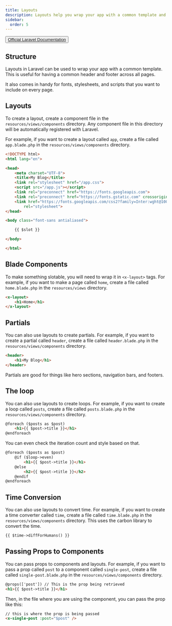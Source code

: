 ---
title: Layouts
description: Layouts help you wrap your app with a common template and slot in content.
sidebar:
  order: 5
---
<button> [Official Laravel Documentation](https://laravel.com/docs/10.x/blade#building-layouts) </button>

## Structure
Layouts in Laravel can be used to wrap your app with a common template. This is useful for having a common header and footer across all pages.

It also comes in handy for fonts, stylesheets, and scripts that you want to include on every page.

## Layouts
To create a layout, create a component file in the `resources/views/components` directory. Any component file in this directory will be automatically registered with Laravel.

For example, if you want to create a layout called `app`, create a file called `app.blade.php` in the `resources/views/components` directory.
```html
<!DOCTYPE html>
<html lang="en">

<head>
    <meta charset="UTF-8">
    <title>My Blog</title>
    <link rel="stylesheet" href="/app.css">
    <script src="/app.js"></script>
    <link rel="preconnect" href="https://fonts.googleapis.com">
    <link rel="preconnect" href="https://fonts.gstatic.com" crossorigin>
    <link href="https://fonts.googleapis.com/css2?family=Inter:wght@100;200;300;400;500;600;700;800;900&display=swap"
        rel="stylesheet">
</head>

<body class="font-sans antialiased">

    {{ $slot }}

</body>

</html>

```

## Blade Components
To make something slotable, you will need to wrap it in `<x-layout>` tags. For example, if you want to make a page called `home`, create a file called `home.blade.php` in the `resources/views` directory.
```html
<x-layout>
    <h1>Home</h1>
</x-layout>
```

## Partials
You can also use layouts to create partials. For example, if you want to create a partial called `header`, create a file called `header.blade.php` in the `resources/views/components` directory.
```html
<header>
    <h1>My Blog</h1>
</header>
```

Partials are good for things like hero sections, navigation bars, and footers.

## The loop
You can also use layouts to create loops. For example, if you want to create a loop called `posts`, create a file called `posts.blade.php` in the `resources/views/components` directory.
```html
@foreach ($posts as $post)
    <h1>{{ $post->title }}</h1>
@endforeach
```

You can even check the iteration count and style based on that.
```html
@foreach ($posts as $post)
    @if ($loop->even)
        <h1>{{ $post->title }}</h1>
    @else
        <h2>{{ $post->title }}</h2>
    @endif
@endforeach
```

## Time Conversion
You can also use layouts to convert time. For example, if you want to create a time converter called
 `time`, create a file called `time.blade.php` in the `resources/views/components` directory. This uses
 the carbon library to convert the time.
```html
{{ $time->diffForHumans() }}
```

## Passing Props to Components
You can pass props to components and layouts. For example, if you want to pass a prop called `post` 
to a component called `single-post`, create a file called `single-post.blade.php` in the `resources/views/components` directory.
```html
@props(['post']) // This is the prop being retrieved
<h1>{{ $post->title }}</h1>
```

Then, in the file where you are using the component, you can pass the prop like this:
```html
// this is where the prop is being passed
<x-single-post :post="$post" />
```

